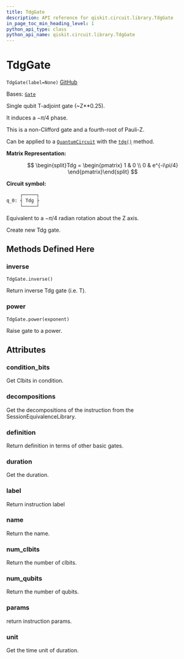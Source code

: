 ```yaml
---
title: TdgGate
description: API reference for qiskit.circuit.library.TdgGate
in_page_toc_min_heading_level: 1
python_api_type: class
python_api_name: qiskit.circuit.library.TdgGate
---
```


# TdgGate

<span id="qiskit.circuit.library.TdgGate" />

`TdgGate(label=None)` [GitHub](https://github.com/qiskit/qiskit/tree/stable/0.24/qiskit/circuit/library/standard_gates/t.py "view source code")

Bases: [`Gate`](qiskit.circuit.Gate "qiskit.circuit.gate.Gate")

Single qubit T-adjoint gate (\~Z\*\*0.25).

It induces a $-\pi/4$ phase.

This is a non-Clifford gate and a fourth-root of Pauli-Z.

Can be applied to a [`QuantumCircuit`](qiskit.circuit.QuantumCircuit "qiskit.circuit.QuantumCircuit") with the [`tdg()`](qiskit.circuit.QuantumCircuit#tdg "qiskit.circuit.QuantumCircuit.tdg") method.

**Matrix Representation:**

$$
\begin{split}Tdg = \begin{pmatrix}
        1 & 0 \\
        0 & e^{-i\pi/4}
    \end{pmatrix}\end{split}
$$

**Circuit symbol:**

```python
     ┌─────┐
q_0: ┤ Tdg ├
     └─────┘
```

Equivalent to a $-\pi/4$ radian rotation about the Z axis.

Create new Tdg gate.

## Methods Defined Here

<span id="qiskit-circuit-library-tdggate-inverse" />

### inverse

<span id="qiskit.circuit.library.TdgGate.inverse" />

`TdgGate.inverse()`

Return inverse Tdg gate (i.e. T).

<span id="qiskit-circuit-library-tdggate-power" />

### power

<span id="qiskit.circuit.library.TdgGate.power" />

`TdgGate.power(exponent)`

Raise gate to a power.

## Attributes

<span id="qiskit.circuit.library.TdgGate.condition_bits" />

### condition\_bits

Get Clbits in condition.

<span id="qiskit.circuit.library.TdgGate.decompositions" />

### decompositions

Get the decompositions of the instruction from the SessionEquivalenceLibrary.

<span id="qiskit.circuit.library.TdgGate.definition" />

### definition

Return definition in terms of other basic gates.

<span id="qiskit.circuit.library.TdgGate.duration" />

### duration

Get the duration.

<span id="qiskit.circuit.library.TdgGate.label" />

### label

Return instruction label

<span id="qiskit.circuit.library.TdgGate.name" />

### name

Return the name.

<span id="qiskit.circuit.library.TdgGate.num_clbits" />

### num\_clbits

Return the number of clbits.

<span id="qiskit.circuit.library.TdgGate.num_qubits" />

### num\_qubits

Return the number of qubits.

<span id="qiskit.circuit.library.TdgGate.params" />

### params

return instruction params.

<span id="qiskit.circuit.library.TdgGate.unit" />

### unit

Get the time unit of duration.

